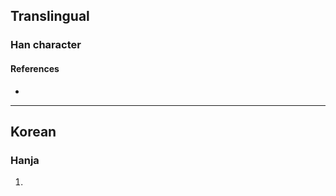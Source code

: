 {{character info/new}}
==Translingual==

===Han character===
{{Han char|rn=5|rad=乙|as=10|sn=11|four=|canj=EDN|ids=⿱浮乙}}

====References====
* {{Han ref|kx=0084.321|dkj=|dj=|hdz=|uh=3422|ud=13346|bh=|bd=}}

----

==Korean==

===Hanja===
{{ko-hanja|hangeul=뜰|rv=tteul|mr=ttŭl|y=ttul}}

# {{rfdef|ko|sort=乙10}}